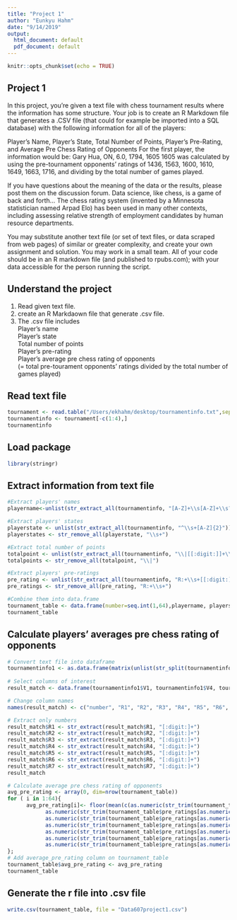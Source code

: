 ```yaml
---
title: "Project 1"
author: "Eunkyu Hahm"
date: "9/14/2019"
output:
  html_document: default
  pdf_document: default
---
```


```r
knitr::opts_chunk$set(echo = TRUE)
```

## Project 1

In this project, you’re given a text file with chess tournament results where the information has some structure. Your job is to create an R Markdown file that generates a .CSV file (that could for example be imported into a SQL database) with the following information for all of the players:

Player’s Name, Player’s State, Total Number of Points, Player’s Pre-Rating, and Average Pre Chess Rating of Opponents
For the first player, the information would be:
Gary Hua, ON, 6.0, 1794, 1605
1605 was calculated by using the pre-tournament opponents’ ratings of 1436, 1563, 1600, 1610, 1649, 1663, 1716, and dividing by the total number of games played.

If you have questions about the meaning of the data or the results, please post them on the discussion forum. Data science, like chess, is a game of back and forth...
The chess rating system (invented by a Minnesota statistician named Arpad Elo) has been used in many other contexts, including assessing relative strength of employment candidates by human resource departments.

You may substitute another text file (or set of text files, or data scraped from web pages) of similar or greater complexity, and create your own assignment and solution. You may work in a small team. All of your code should be in an R markdown file (and published to rpubs.com); with your data accessible for the person running the script.

## Understand the project
1. Read given text file.
2. create an R Markdaown file that generate .csv file.
3. The .csv file includes  
   Player's name  
   Player's state  
   Total number of points  
   Player's pre-rating  
   Player's average pre chess rating of opponents  
   (= total pre-tourament opponents' ratings divided by the total number of games played)  
  

## Read text file
```r
tournament <- read.table("/Users/ekhahm/desktop/tournamentinfo.txt",sep="\n")
tournamentinfo <- tournament[-c(1:4),]
tournamentinfo
```

## Load package
```r
library(stringr)
```

## Extract information from text file

```r
#Extract players' names
playername<-unlist(str_extract_all(tournamentinfo, "[A-Z]+\\s[A-Z]+\\s?[A-Z]*\\s[A-Z]*"))

#Extract players' states
playerstate <- unlist(str_extract_all(tournamentinfo, "^\\s+[A-Z]{2}"))
playerstates <- str_remove_all(playerstate, "\\s+")

#Extract total number of points
totalpoint <- unlist(str_extract_all(tournamentinfo, "\\|[[:digit:]]+\\.[[:digit:]]"))
totalpoints <- str_remove_all(totalpoint, "\\|")

#Extract players' pre-ratings
pre_rating <- unlist(str_extract_all(tournamentinfo, "R:+\\s+[[:digit:]]{1,}"))
pre_ratings <- str_remove_all(pre_rating, "R:+\\s+")

#Combine them into data.frame
tournament_table <- data.frame(number=seq.int(1,64),playername, playerstates, totalpoints, pre_ratings)
tournament_table
```


## Calculate players' averages pre chess rating of opponents


```r
# Convert text file into dataframe
tournamentinfo1 <- as.data.frame(matrix(unlist(str_split(tournamentinfo, "\\|")), nrow= 64, byrow=T), stringAsFactors= FALSE)
 
# Select columns of interest
result_match <- data.frame(tournamentinfo1$V1, tournamentinfo1$V4, tournamentinfo1$V5, tournamentinfo1$V6,tournamentinfo1$V7, tournamentinfo1$V8, tournamentinfo1$V9,tournamentinfo1$V10)

# Change column names
names(result_match) <- c("number", "R1", "R2", "R3", "R4", "R5", "R6", "R7")

# Extract only numbers
result_match$R1 <- str_extract(result_match$R1, "[:digit:]+")
result_match$R2 <- str_extract(result_match$R2, "[:digit:]+")
result_match$R3 <- str_extract(result_match$R3, "[:digit:]+")
result_match$R4 <- str_extract(result_match$R4, "[:digit:]+")
result_match$R5 <- str_extract(result_match$R5, "[:digit:]+")
result_match$R6 <- str_extract(result_match$R6, "[:digit:]+")
result_match$R7 <- str_extract(result_match$R7, "[:digit:]+")
result_match
```

```r
# Calculate average pre chess rating of opponents
avg_pre_rating <- array(0, dim=nrow(tournament_table))
for ( i in 1:64){
      avg_pre_rating[i]<- floor(mean(c(as.numeric(str_trim(tournament_table$pre_ratings[as.numeric(result_match$R1[i])])),
            as.numeric(str_trim(tournament_table$pre_ratings[as.numeric(result_match$R2[i])])),
            as.numeric(str_trim(tournament_table$pre_ratings[as.numeric(result_match$R3[i])])),
            as.numeric(str_trim(tournament_table$pre_ratings[as.numeric(result_match$R4[i])])),
            as.numeric(str_trim(tournament_table$pre_ratings[as.numeric(result_match$R5[i])])),
            as.numeric(str_trim(tournament_table$pre_ratings[as.numeric(result_match$R6[i])])),
            as.numeric(str_trim(tournament_table$pre_ratings[as.numeric(result_match$R7[i])]))), na.rm = TRUE))
};       
# Add average_pre_rating column on tournament_table 
tournament_table$avg_pre_rating <- avg_pre_rating
tournament_table
```

## Generate the r file into .csv file
```r
write.csv(tournament_table, file = "Data607project1.csv")
```
